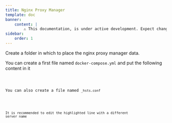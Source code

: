 ```yaml
---
title: Nginx Proxy Manager
template: doc
banner:
    content: |
        ⚠️ This documentation, is under active development. Expect changes!
sidebar:
    order: 1
---
```



Create a folder in which to place the nginx proxy manager data.

You can create a first file named `docker-compose.yml` and put the following content in it



<Code code={contentNpm} lang="yml" title="docker-compose.yml" />

You can also create a file named `_hsts.conf`


<Code code={contentHsts} lang="txt" title="_hsts.conf" mark={13}/>

It is recommended to edit the highlighted line with a different server name
